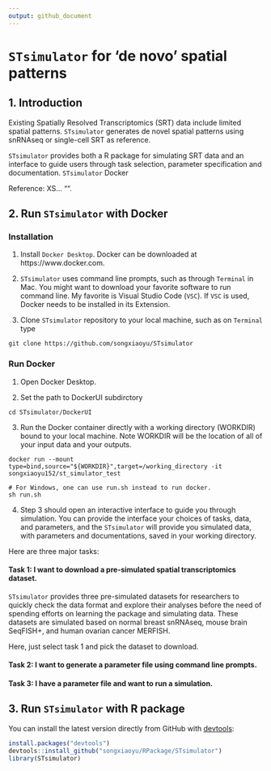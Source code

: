 ```yaml
---
output: github_document
---
```

<!-- README.md is generated from README.Rmd. Please edit that file -->

# `STsimulator` for 'de novo' spatial patterns

## 1. Introduction

Existing Spatially Resolved Transcriptomics (SRT) data include limited spatial patterns. `STsimulator` generates de novel spatial patterns using snRNAseq or single-cell SRT as reference. 


`STsimulator` provides both a R package for simulating SRT data and an interface to guide users through task selection, parameter specification and documentation.  `STsimulator` Docker

Reference: XS... "". 


## 2. Run `STsimulator` with Docker

### Installation
1. Install `Docker Desktop`. Docker can be downloaded at https://www.docker.com. 

2. `STsimulator` uses command line prompts, such as through `Terminal` in Mac. You might want to download your favorite software to run command line. My favorite is Visual Studio Code (`VSC`). If `VSC` is used, Docker needs to be installed in its Extension. 

3. Clone `STsimulator` repository to your local machine, such as on `Terminal` type
```
git clone https://github.com/songxiaoyu/STsimulator
```

### Run Docker
1. Open Docker Desktop. 

2. Set the path to DockerUI subdirctory 
```
cd STsimulator/DockerUI
```

3. Run the Docker container directly with a working directory (WORKDIR) bound to your local machine. Note WORKDIR will be the location of all of your input data and your outputs.

```
docker run --mount type=bind,source="${WORKDIR}",target=/working_directory -it songxiaoyu152/st_simulator_test

# For Windows, one can use run.sh instead to run docker.
sh run.sh
````

4. Step 3 should open an interactive interface to guide you through simulation. You can provide the interface your choices of tasks, data, and parameters, and the `STsimulator` will provide you simulated data, with parameters and documentations, saved in your working directory. 

Here are three major tasks:

#### Task 1: I want to download a pre-simulated spatial transcriptomics dataset. 

`STsimulator` provides three pre-simulated datasets for researchers to quickly check the data format and explore their analyses before the need of spending efforts on learning the package and simulating data. These datasets are simulated based on normal breast snRNAseq, mouse brain SeqFISH+, and human ovarian cancer MERFISH. 

Here, just select task 1 and pick the dataset to download. 

#### Task 2: I want to generate a parameter file using command line prompts.



#### Task 3: I have a parameter file and want to run a simulation.






## 3. Run `STsimulator` with R package 

You can install the latest version directly from GitHub with [devtools](https://github.com/hadley/devtools):

```R
install.packages("devtools")
devtools::install_github("songxiaoyu/RPackage/STsimulator")
library(STsimulator)
````


